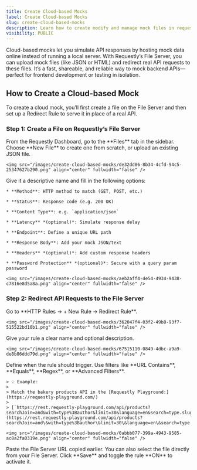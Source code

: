```yaml
---
title: Create Cloud-based Mocks
label: Create Cloud-based Mocks
slug: create-cloud-based-mocks
description: Learn how to create modify and manage mock files in requestly
visibility: PUBLIC
---
```

Cloud-based mocks let you simulate API responses by hosting mock data online instead of running a local server. With Requestly’s File Server, you can upload mock files (like JSON or HTML) and redirect real API requests to these files. It’s a fast, shareable, and reliable way to mock backend APIs—perfect for frontend development or testing in isolation.

## How to Create a Cloud-based Mock

To create a cloud mock, you’ll first create a file on the File Server and then set up a Redirect Rule to serve it in place of a real API.

### Step 1: Create a File on Requestly’s File Server

<Steps>
  <Step title="Open the File Server:">
    From the Requestly Dashboard, go to the **Files** tab in the sidebar.
  </Step>

  <Step title="Click &#x22;New File&#x22; or Upload:">
    Choose **New File** to create one from scratch, or upload an existing JSON file.

    <img src="/images/create-cloud-based-mocks/de32dd86-8b34-4cfd-94c5-25347627b290.png" align="center" fullwidth="false" />
  </Step>

  <Step title="Configure the File and save the file:">
    Give it a descriptive name and fill in the following options:

    * **Method**: HTTP method to match (GET, POST, etc.)

    * **Status**: Response code (e.g. 200 OK)

    * **Content Type**: e.g. `application/json`

    * **Latency** *(optional)*: Simulate response delay

    * **Endpoint**: Define a unique URL path

    * **Response Body**: Add your mock JSON/text

    * **Headers** *(optional)*: Add custom response headers

    * **Password Protection** *(optional)*: Secure with a query param password

    <img src="/images/create-cloud-based-mocks/aeb2aff4-de54-4934-9438-c7816e8d5a8a.png" align="center" fullwidth="false" />
  </Step>
</Steps>

### Step 2: Redirect API Requests to the File Server

<Steps>
  <Step title="Create a Redirect Rule:">
    Go to **HTTP Rules → + New Rule → Redirect Rule**.

    <img src="/images/create-cloud-based-mocks/362047f4-03f2-49b8-93f7-515522bd10b1.png" align="center" fullwidth="false" />
  </Step>

  <Step title="Name the Rule:">
    Give your rule a clear name and optional description.

    <img src="/images/create-cloud-based-mocks/67515110-0849-4dbc-a9a9-de8b86ddd79d.png" align="center" fullwidth="false" />
  </Step>

  <Step title="Set the Source Condition">
    Define when the rule should trigger. Use filters like **URL Contains**, **Equals**, **Regex**, or **Advanced Filters**.

    > 💡 Example:
    >
    > Match the bakery products API in the [Requestly Playground:](https://requestly-playground.com/)
    >
    > [`https://rest.requestly-playground.com/api/products?searchJoin=and&with=type%3Bauthor&limit=30&language=en&search=type.slug:bakery%3Bstatus:publish`](https://rest.requestly-playground.com/api/products?searchJoin=and\&with=type%3Bauthor\&limit=30\&language=en\&search=type.slug:bakery%3Bstatus:publish)

    <img src="/images/create-cloud-based-mocks/0abbb077-399a-4943-9585-ac8a2fa0319e.png" align="center" fullwidth="false" />
  </Step>

  <Step title="Set the Redirect Target:">
    Paste the File Server URL copied earlier. You can also select the file directly from your File Server.
  </Step>

  <Step title="Save and Enable the Rule:">
    Click **Save** and toggle the rule **ON** to activate it.
  </Step>
</Steps>
